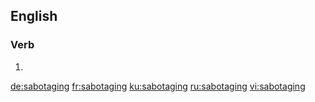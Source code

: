 
==English==

===Verb===
{{head|en|present participle}}

# {{present participle of|sabotage|lang=en|nocat=1}}

[[de:sabotaging]]
[[fr:sabotaging]]
[[ku:sabotaging]]
[[ru:sabotaging]]
[[vi:sabotaging]]